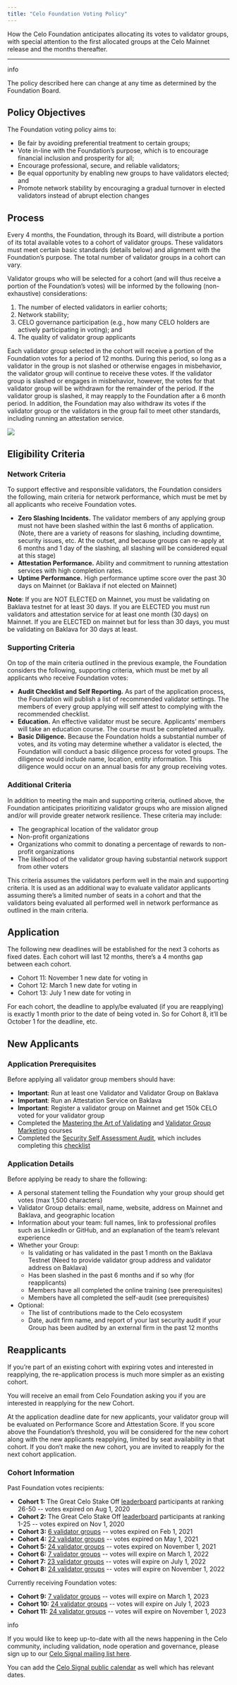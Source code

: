 ```yaml
---
title: "Celo Foundation Voting Policy"
---
```


How the Celo Foundation anticipates allocating its votes to validator groups, with special attention to the first allocated groups at the Celo Mainnet release and the months thereafter.

---

info

The policy described here can change at any time as determined by the Foundation Board.

## Policy Objectives[](#policy-objectives "Direct link to heading")

The Foundation voting policy aims to:

* Be fair by avoiding preferential treatment to certain groups;
* Vote in-line with the Foundation’s purpose, which is to encourage financial inclusion and prosperity for all;
* Encourage professional, secure, and reliable validators;
* Be equal opportunity by enabling new groups to have validators elected; and
* Promote network stability by encouraging a gradual turnover in elected validators instead of abrupt election changes

## Process[](#process "Direct link to heading")

Every 4 months, the Foundation, through its Board, will distribute a portion of its total available votes to a cohort of validator groups. These validators must meet certain basic standards (details below) and alignment with the Foundation’s purpose. The total number of validator groups in a cohort can vary.

Validator groups who will be selected for a cohort (and will thus receive a portion of the Foundation’s votes) will be informed by the following (non-exhaustive) considerations:

1. The number of elected validators in earlier cohorts;
2. Network stability;
3. CELO governance participation (e.g., how many CELO holders are actively participating in voting); and
4. The quality of validator group applicants

Each validator group selected in the cohort will receive a portion of the Foundation votes for a period of 12 months. During this period, so long as a validator in the group is not slashed or otherwise engages in misbehavior, the validator group will continue to receive these votes. If the validator group is slashed or engages in misbehavior, however, the votes for that validator group will be withdrawn for the remainder of the period. If the validator group is slashed, it may reapply to the Foundation after a 6 month period. In addition, the Foundation may also withdraw its votes if the validator group or the validators in the group fail to meet other standards, including running an attestation service.

![](/images/validator/celo-foundation-cohorts.jpg)

## Eligibility Criteria[](#eligibility-criteria "Direct link to heading")

### Network Criteria[](#network-criteria "Direct link to heading")

To support effective and responsible validators, the Foundation considers the following, main criteria for network performance, which must be met by all applicants who receive Foundation votes.

* **Zero Slashing Incidents.** The validator members of any applying group must not have been slashed within the last 6 months of application. (Note, there are a variety of reasons for slashing, including downtime, security issues, etc. At the outset, and because groups can re-apply at 6 months and 1 day of the slashing, all slashing will be considered equal at this stage)
* **Attestation Performance.** Ability and commitment to running attestation services with high completion rates.
* **Uptime Performance.** High performance uptime score over the past 30 days on Mainnet (or Baklava if not elected on Mainnet)

**Note**: If you are NOT ELECTED on Mainnet, you must be validating on Baklava testnet for at least 30 days. If you are ELECTED you must run validators and attestation service for at least one month (30 days) on Mainnet. If you are ELECTED on mainnet but for less than 30 days, you must be validating on Baklava for 30 days at least.

### Supporting Criteria[](#supporting-criteria "Direct link to heading")

On top of the main criteria outlined in the previous example, the Foundation considers the following, supporting criteria, which must be met by all applicants who receive Foundation votes:

* **Audit Checklist and Self Reporting.** As part of the application process, the Foundation will publish a list of recommended validator settings. The members of every group applying will self attest to complying with the recommended checklist.
* **Education.** An effective validator must be secure. Applicants’ members will take an education course. The course must be completed annually.
* **Basic Diligence.** Because the Foundation holds a substantial number of votes, and its voting may determine whether a validator is elected, the Foundation will conduct a basic diligence process for voted groups. The diligence would include name, location, entity information. This diligence would occur on an annual basis for any group receiving votes.

### Additional Criteria[](#additional-criteria "Direct link to heading")

In addition to meeting the main and supporting criteria, outlined above, the Foundation anticipates prioritizing validator groups who are mission aligned and/or will provide greater network resilience. These criteria may include:

* The geographical location of the validator group
* Non-profit organizations
* Organizations who commit to donating a percentage of rewards to non-profit organizations
* The likelihood of the validator group having substantial network support from other voters

This criteria assumes the validators perform well in the main and supporting criteria. It is used as an additional way to evaluate validator applicants assuming there’s a limited number of seats in a cohort and that the validators being evaluated all performed well in network performance as outlined in the main criteria.

## Application[](#application "Direct link to heading")

The following new deadlines will be established for the next 3 cohorts as fixed dates. Each cohort will last 12 months, there’s a 4 months gap between each cohort.

* Cohort 11: November 1 new date for voting in
* Cohort 12: March 1 new date for voting in
* Cohort 13: July 1 new date for voting in

For each cohort, the deadline to apply/be evaluated (if you are reapplying) is exactly 1 month prior to the date of being voted in. So for Cohort 8, it’ll be October 1 for the deadline, etc.

## New Applicants[](#new-applicants "Direct link to heading")

### Application Prerequisites[](#application-prerequisites "Direct link to heading")

Before applying all validator group members should have:

* **Important**: Run at least one Validator and Validator Group on Baklava
* **Important**: Run an Attestation Service on Baklava
* **Important**: Register a validator group on Mainnet and get 150k CELO voted for your validator group
* Completed the [Mastering the Art of Validating](https://youtu.be/3UIudzzCb8o) and [Validator Group Marketing](https://www.youtube.com/watch?v=0%5FveGIugCGQ) courses
* Completed the [Security Self Assessment Audit](https://docs.google.com/presentation/d/e/2PACX-1vRdKNpXI2mvqwQF6L5LRrxPW2qRK-5MDce5EhqXqLC1MSYmupZMFnhp6YEP0gLYuRKW-FF0fcAqhEAp/pub?start=true&loop=false&delayms=10000&slide=id.g76d52a0216%5F0%5F333), which includes completing this [checklist](https://docs.google.com/spreadsheets/d/1FqmUfleCoyNIUep7PoVu3ujHd-OkHZJ8o6p7Affr93w/edit?usp=sharing)

### Application Details[](#application-details "Direct link to heading")

Before applying be ready to share the following:

* A personal statement telling the Foundation why your group should get votes (max 1,500 characters)
* Validator Group details: email, name, website, address on Mainnet and Baklava, and geographic location
* Information about your team: full names, link to professional profiles such as LinkedIn or GitHub, and an explanation of the team’s relevant experience
* Whether your Group:  
   * Is validating or has validated in the past 1 month on the Baklava Testnet (Need to provide validator group address and validator address on Baklava)  
   * Has been slashed in the past 6 months and if so why (for reapplicants)  
   * Members have all completed the online training (see prerequisites)  
   * Members have all completed the self-audit (see prerequisites)
* Optional:  
   * The list of contributions made to the Celo ecosystem  
   * Date, audit firm name, and report of your last security audit if your Group has been audited by an external firm in the past 12 months

## Reapplicants[](#reapplicants "Direct link to heading")

If you’re part of an existing cohort with expiring votes and interested in reapplying, the re-application process is much more simpler as an existing cohort.

You will receive an email from Celo Foundation asking you if you are interested in reapplying for the new Cohort.

At the application deadline date for new applicants, your validator group will be evaluated on Performance Score and Attestation Score. If you score above the Foundation’s threshold, you will be considered for the new cohort along with the new applicants reapplying, limited by seat availability in that cohort. If you don’t make the new cohort, you are invited to reapply for the next cohort application.

### Cohort Information[](#cohort-information "Direct link to heading")

Past Foundation votes recipients:

* **Cohort 1:** The Great Celo Stake Off [leaderboard](https://docs.google.com/spreadsheets/d/1Me56YkCHYmsN23gSMgDb1hZ%5FezN0sTjNW4kyGbAO9vc/edit#gid=1970613133) participants at ranking 26-50 -- votes expired on Aug 1, 2020
* **Cohort 2:** The Great Celo Stake Off [leaderboard](https://docs.google.com/spreadsheets/d/1Me56YkCHYmsN23gSMgDb1hZ%5FezN0sTjNW4kyGbAO9vc/edit#gid=1970613133) participants at ranking 1-25 -- votes expired on Nov 1, 2020
* **Cohort 3:** [6 validator groups](https://docs.google.com/spreadsheets/d/1OkWnr6EOeFn4pIv0zxmXFNtHLmKWf%5FqCJOJ4iacov-A/edit?usp=sharing) \-- votes expired on Feb 1, 2021
* **Cohort 4:** [22 validator groups](https://docs.google.com/spreadsheets/d/1bp2nJUxqhWner-uOffBohKQc3N93e--eMpP7XOBrbGI/edit?usp=sharing) \-- votes expired on May 1, 2021
* **Cohort 5:** [24 validator groups](https://docs.google.com/spreadsheets/d/1n2lwFsAsFaohng4Bo%5FFEWcoXzZl5CrLFxA6EK0nuFSA/edit#gid=0) \-- votes expired on November 1, 2021
* **Cohort 6:** [7 validator groups](https://docs.google.com/spreadsheets/d/1HT%5FfN-mSAL2etF0Po%5Fh122jeU1zpEtdpb%5FkhogOfBCg/edit?usp=sharing) \-- votes will expire on March 1, 2022
* **Cohort 7:** [23 validator groups](https://docs.google.com/spreadsheets/d/1eYBzQMObTAy-WKs5CHHFnGGl%5Fk1rQo0MBHinV3OgSik/edit#gid=1466530578) \-- votes will expire on July 1, 2022
* **Cohort 8:** [24 validator groups](https://docs.google.com/spreadsheets/d/11fTPMa%5F2FXAye%5FmgidE%5F3Ub-xY%5FaJLo0WXee%5FQn5mC8/edit#gid=0) \-- votes will expire on November 1, 2022

Currently receiving Foundation votes:

* **Cohort 9:** [7 validator groups](https://docs.google.com/spreadsheets/d/1NcIMKvZnxyqzgbnaICisMR1y0eyxpr0HvCHFCHH-EDA/edit?pli=1#gid=0) \-- votes will expire on March 1, 2023
* **Cohort 10:** [24 validator groups](https://docs.google.com/spreadsheets/d/1q0FhZJ2wYxg0JaZ-hbdIodRGwZPPNgf3aqD3ubArtj0/edit#gid=0) \-- votes will expire on July 1, 2023
* **Cohort 11:** [24 validator groups](https://docs.google.com/spreadsheets/d/1CPbZmaS%5Fe-dvPu1fujMYhaiUY%5F1sNqi3nYaYTIIBK6E/edit#gid=0) \-- votes will expire on November 1, 2023

info

If you would like to keep up-to-date with all the news happening in the Celo community, including validation, node operation and governance, please sign up to our [Celo Signal mailing list here](https://share.hsforms.com/1Qrhush1vSA2WIamd%5FyL4ow53n4j).

You can add the [Celo Signal public calendar](https://calendar.google.com/calendar/u/0/embed?src=c%5F9su6ich1uhmetr4ob3sij6kaqs@group.calendar.google.com) as well which has relevant dates.